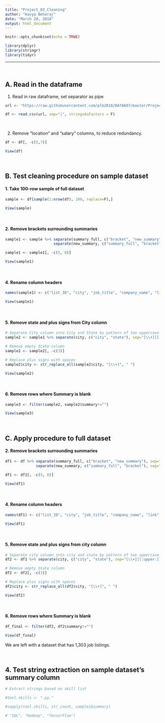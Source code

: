 ```yaml
---
title: "Project_03_Cleaning"
author: "Kavya Beheraj"
date: "March 20, 2018"
output: html_document
---
```


```r
knitr::opts_chunk$set(echo = TRUE)
```

```r
library(dplyr)
library(stringr)
library(tidyr)
```


****

<br>

## **A.** Read in the dataframe

1. Read in raw dataframe, set separator as pipe
```r
url <- "https://raw.githubusercontent.com/plb2018/DATA607/master/Project%203/indeed_jobs_large.csv"

df <- read.csv(url, sep="|", stringsAsFactors = F)

```

<br>

2. Remove "location" and "salary" columns, to reduce redundancy.
```r
df <- df[, -c(5,7)]

View(df)
```

<br>

## **B.** Test cleaning procedure on sample dataset

#### 1. Take 100-row sample of full dataset
```r
sample <- df[sample(1:nrow(df), 100, replace=F),]

View(sample)
```

<br>

#### 2. Remove brackets surrounding summaries
```r

sample1 <- sample %>% separate(summary_full, c("bracket", "new_summary"), sep="^[\\[]", remove=T, convert=F) %>%
                      separate(new_summary, c("summary_full", "bracket"), sep="[\\]]$", remove=T, convert=F)

sample1 <- sample1[, -c(5, 8)]

View(sample1)
```

<br>

#### 4. Rename column headers
```r

names(sample1) <- c("list_ID", "city", "job_title", "company_name", "link", "summary")

View(sample1)

```

<br>

#### 5. Remove state and plus signs from City column
```r
# Separate City column into City and State by pattern of two uppercase letters after a plus sign (i.e., "+NY")
sample2 <- sample1 %>% separate(city, c("city", "state"), sep="[\\+][[:upper:]][[:upper:]]$", convert=T)

# Remove empty State column
sample2 <- sample2[, -c(3)]

# Replace plus signs with spaces
sample2$city <- str_replace_all(sample2$city, "[\\+]", " ")

View(sample2)

```

<br>

#### 6. Remove rows where Summary is blank
```r

sample3 <- filter(sample2, sample2$summary!="")

View(sample3)

```

<br>

## **C.** Apply procedure to full dataset

#### 2. Remove brackets surrounding summaries
```r

df1 <- df %>% separate(summary_full, c("bracket", "new_summary"), sep="^[\\[]", remove=T, convert=F) %>%
              separate(new_summary, c("summary_full", "bracket"), sep="[\\]]$", remove=T, convert=F)

df1 <- df1[, -c(5, 8)]

View(df1)
```

<br>

#### 4. Rename column headers
```r

names(df1) <- c("list_ID", "city", "job_title", "company_name", "link", "summary")

View(df1)

```

<br>

#### 5. Remove state and plus signs from city column
```r
# Separate city column into city and state by pattern of two uppercase letters after a plus sign (i.e., "+NY")
df2 <- df1 %>% separate(city, c("city", "state"), sep="[\\+][[:upper:]][[:upper:]]$", convert=T)

# Remove empty State column
df2 <- df2[, -c(3)]

# Replace plus signs with spaces
df2$city <- str_replace_all(df2$city, "[\\+]", " ")

View(df2)

```

<br>

#### 6. Remove rows where Summary is blank
```r

df_final <- filter(df2, df2$summary!="")

View(df_final)

```

We are left with a dataset that has 1,303 job listings.

<br>


## **4.** Test string extraction on sample dataset's summary column

```r
# Extract strings based on skill list

#tool.skills <- ".py."

#sapply(tool.skills, str_count, sample1$summary)

# "SQL", "Hadoop", "TensorFlow")


```


